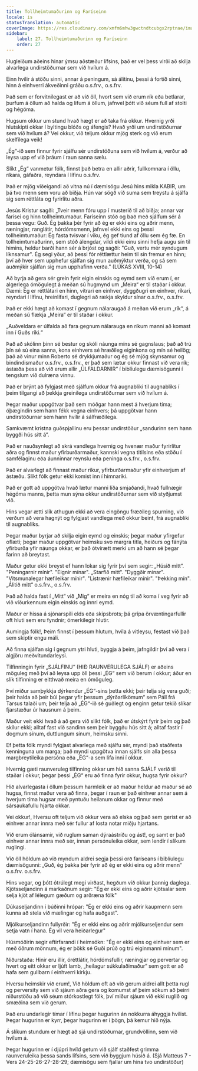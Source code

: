 ```yaml
---
title: Tollheimtumaðurinn og Faríseinn
locale: is
statusTranslation: automatic
coverImage: https://res.cloudinary.com/xmfm6mhw3gwctndtcubgx2rptnae/image/upload/v1740468922/small_cover_tratado_de_psicologia_revolucionaria_a4c0dca4e0.webp
sidebar:
    label: 27. Tollheimtumaðurinn og Faríseinn
    order: 27
---
```

Hugleiðum aðeins hinar ýmsu aðstæður lífsins, það er vel þess virði að skilja alvarlega undirstöðurnar sem við hvílum á.

Einn hvílir á stöðu sinni, annar á peningum, sá álitinu, þessi á fortíð sinni, hinn á einhverri ákveðinni gráðu o.s.frv., o.s.frv.

Það sem er forvitnilegast er að við öll, hvort sem við erum rík eða betlarar, þurfum á öllum að halda og lifum á öllum, jafnvel þótt við séum full af stolti og hégóma.

Hugsum okkur um stund hvað hægt er að taka frá okkur. Hvernig yrði hlutskipti okkar í byltingu blóðs og áfengis? Hvað yrði um undirstöðurnar sem við hvílum á? Vei okkur, við teljum okkur mjög sterk og við erum skelfilega veik!

„Ég“-ið sem finnur fyrir sjálfu sér undirstöðuna sem við hvílum á, verður að leysa upp ef við þráum í raun sanna sælu.

Slíkt „Ég“ vanmetur fólk, finnst það betra en allir aðrir, fullkomnara í öllu, ríkara, gáfaðra, reyndara í lífinu o.s.frv.

Það er mjög viðeigandi að vitna nú í dæmisögu Jesú hins mikla KABIR, um þá tvo menn sem voru að biðja. Hún var sögð við suma sem treystu á sjálfa sig sem réttláta og fyrirlitu aðra.

Jesús Kristur sagði: „Tveir menn fóru upp í musterið til að biðja; annar var farísei og hinn tollheimtumaður. Faríseinn stóð og bað með sjálfum sér á þessa vegu: Guð. Ég þakka þér fyrir að ég er ekki eins og aðrir menn, ræningjar, ranglátir, hórdómsmenn, jafnvel ekki eins og þessi tollheimtumaður: Ég fasta tvisvar í viku, ég gef tíund af öllu sem ég fæ. En tollheimtumaðurinn, sem stóð álengdar, vildi ekki einu sinni hefja augu sín til himins, heldur barði hann sér á brjóst og sagði: "Guð, vertu mér syndugum líknsamur". Ég segi yður, að þessi fór réttlættur heim til sín fremur en hinn; því að hver sem upphefur sjálfan sig mun auðmýktur verða, og sá sem auðmýkir sjálfan sig mun upphafinn verða." (LÚKAS XVIII, 10-14)

Að byrja að gera sér grein fyrir eigin einskis og eymd sem við erum í, er algerlega ómögulegt á meðan sú hugmynd um „Meira“ er til staðar í okkur. Dæmi: Ég er réttlátari en hinn, vitrari en einhver, dyggðugri en einhver, ríkari, reyndari í lífinu, hreinlífari, duglegri að rækja skyldur sínar o.s.frv., o.s.frv.

Það er ekki hægt að komast í gegnum nálaraugað á meðan við erum „rík“, á meðan sú flækja „Meira“ er til staðar í okkur.

„Auðveldara er úlfalda að fara gegnum nálarauga en ríkum manni að komast inn í Guðs ríki.“

Það að skólinn þinn sé bestur og skóli náunga míns sé gagnslaus; það að trú þín sé sú eina sanna, kona einhvers sé hræðileg eiginkona og mín sé heilög; það að vinur minn Roberto sé drykkjumaður og ég sé mjög skynsamur og bindindismaður o.s.frv., o.s.frv., er það sem lætur okkur finnast við vera rík; ástæða þess að við erum allir „ÚLFALDARNIR“ í biblíulegu dæmisögunni í tengslum við dulræna vinnu.

Það er brýnt að fylgjast með sjálfum okkur frá augnabliki til augnabliks í þeim tilgangi að þekkja greinilega undirstöðurnar sem við hvílum á.

Þegar maður uppgötvar það sem móðgar hann mest á hverjum tíma; óþægindin sem hann fékk vegna einhvers; þá uppgötvar hann undirstöðurnar sem hann hvílir á sálfræðilega.

Samkvæmt kristna guðspjallinu eru þessar undirstöður „sandurinn sem hann byggði hús sitt á“.

Það er nauðsynlegt að skrá vandlega hvernig og hvenær maður fyrirlítur aðra og finnst maður yfirburðarmaður, kannski vegna titilsins eða stöðu í samfélaginu eða áunninnar reynslu eða peninga o.s.frv., o.s.frv.

Það er alvarlegt að finnast maður ríkur, yfirburðarmaður yfir einhverjum af ástæðu. Slíkt fólk getur ekki komist inn í himnaríki.

Það er gott að uppgötva hvað lætur manni líða smjaðandi, hvað fullnægir hégóma manns, þetta mun sýna okkur undirstöðurnar sem við styðjumst við.

Hins vegar ætti slík athugun ekki að vera eingöngu fræðileg spurning, við verðum að vera hagnýt og fylgjast vandlega með okkur beint, frá augnabliki til augnabliks.

Þegar maður byrjar að skilja eigin eymd og einskis; þegar maður yfirgefur oflæti; þegar maður uppgötvar heimsku svo margra titla, heiðurs og fánýta yfirburða yfir náunga okkar, er það ótvírætt merki um að hann sé þegar farinn að breytast.

Maður getur ekki breyst ef hann lokar sig fyrir því sem segir: „Húsið mitt“. "Peningarnir mínir". "Eignir mínar". „Starfið mitt“. "Dyggðir mínar". "Vitsmunalegar hæfileikar mínir". "Listrænir hæfileikar mínir". "Þekking mín". „Álitið mitt“ o.s.frv., o.s.frv.

Það að halda fast í „Mitt“ við „Mig“ er meira en nóg til að koma í veg fyrir að við viðurkennum eigin einskis og innri eymd.

Maður er hissa á sjónarspili elds eða skipsbrots; þá grípa örvæntingarfullir oft hluti sem eru fyndnir; ómerkilegir hlutir.

Aumingja fólk!, Þeim finnst í þessum hlutum, hvíla á vitleysu, festast við það sem skiptir engu máli.

Að finna sjálfan sig í gegnum ytri hluti, byggja á þeim, jafngildir því að vera í algjöru meðvitundarleysi.

Tilfinningin fyrir „SJÁLFINU“ (HIÐ RAUNVERULEGA SJÁLF) er aðeins möguleg með því að leysa upp öll þessi „ÉG“ sem við berum í okkur; áður en slík tilfinning er eitthvað meira en ómöguleg.

Því miður samþykkja dýrkendur „ÉG“-sins þetta ekki; þeir telja sig vera guði; þeir halda að þeir búi þegar yfir þessum „dýrðarlíkömum“ sem Páll frá Tarsus talaði um; þeir telja að „ÉG“-ið sé guðlegt og enginn getur tekið slíkar fjarstæður úr hausnum á þeim.

Maður veit ekki hvað á að gera við slíkt fólk, það er útskýrt fyrir þeim og það skilur ekki; alltaf fast við sandinn sem þeir byggðu hús sitt á; alltaf fastir í dogmum sínum, duttlungum sínum, heimsku sinni.

Ef þetta fólk myndi fylgjast alvarlega með sjálfu sér, myndi það staðfesta kenninguna um marga; það myndi uppgötva innan sjálfs sín alla þessa margbreytileika persóna eða „ÉG“-a sem lifa inni í okkur.

Hvernig gæti raunveruleg tilfinning okkar um hið sanna SJÁLF verið til staðar í okkur, þegar þessi „ÉG“ eru að finna fyrir okkur, hugsa fyrir okkur?

Hið alvarlegasta í öllum þessum harmleik er að maður heldur að maður sé að hugsa, finnst maður vera að finna, þegar í raun er það einhver annar sem á hverjum tíma hugsar með pyntuðu heilanum okkar og finnur með sársaukafullu hjarta okkar.

Vei okkur!, Hversu oft teljum við okkur vera að elska og það sem gerist er að einhver annar innra með sér fullur af losta notar miðju hjartans.

Við erum ólánsamir, við ruglum saman dýraástríðu og ást!, og samt er það einhver annar innra með sér, innan persónuleika okkar, sem lendir í slíkum ruglingi.

Við öll höldum að við myndum aldrei segja þessi orð faríseans í biblíulegu dæmisögunni: „Guð, ég þakka þér fyrir að ég er ekki eins og aðrir menn“ o.s.frv. o.s.frv.

Hins vegar, og þótt ótrúlegt megi virðast, hegðum við okkur þannig daglega. Kjötsseljandinn á markaðnum segir: "Ég er ekki eins og aðrir kjötsalar sem selja kjöt af lélegum gæðum og arðræna fólk"

Dúkaseljandinn í búðinni hrópar: "Ég er ekki eins og aðrir kaupmenn sem kunna að stela við mælingar og hafa auðgast".

Mjólkurseljandinn fullyrðir: "Ég er ekki eins og aðrir mjólkurseljendur sem setja vatn í hana. Ég vil vera heiðarlegur"

Húsmóðirin segir eftirfarandi í heimsókn: "Ég er ekki eins og einhver sem er með öðrum mönnum, ég er þökk sé Guði prúð og trú eiginmanni mínum".

Niðurstaða: Hinir eru illir, óréttlátir, hórdómsfullir, ræningjar og pervertar og hvert og eitt okkar er ljúft lamb, „heilagur súkkulaðimaður“ sem gott er að hafa sem gullbarn í einhverri kirkju.

Hversu heimskir við erum!, Við höldum oft að við gerum aldrei allt þetta rugl og perversity sem við sjáum aðra gera og komumst af þeim sökum að þeirri niðurstöðu að við séum stórkostlegt fólk, því miður sjáum við ekki ruglið og smæðina sem við gerum.

Það eru undarlegir tímar í lífinu þegar hugurinn án nokkurra áhyggja hvílist. Þegar hugurinn er kyrr, þegar hugurinn er í þögn, þá kemur hið nýja.

Á slíkum stundum er hægt að sjá undirstöðurnar, grundvöllinn, sem við hvílum á.

Þegar hugurinn er í djúpri hvíld getum við sjálf staðfest grimma raunveruleika þessa sands lífsins, sem við byggjum húsið á. (Sjá Matteus 7 - Vers 24-25-26-27-28-29; dæmisögu sem fjallar um hina tvo undirstöður)

